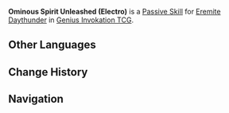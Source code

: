 {{Genius Invokation TCG Skill Infobox
|image      = Ominous Spirit Unleashed (Electro) Character Card Skill.png
|type       = Passive Skill
|character  = Eremite Daythunder
|effect     = (Passive) '''After this character takes DMG:''' If this character has no more than 7 HP, they gain 1 '''Energy''' and '''Spirit of Omen's Awakening: Electro''' is attached. (Once per Match)<br><br>'''Spirit of Omen's Awakening: Electro'''<br>Character '''deals +1 DMG''' and converts '''Physical DMG''' to {{Color|Electro DMG}}.<br>{{Color|Electro DMG}} taken by this character +2.<br>'''Duration (Rounds): 2'''
|order      = 4
}}
'''Ominous Spirit Unleashed (Electro)''' is a [[Character Card Passive Skill|Passive Skill]] for [[Eremite Daythunder (Character Card)|Eremite Daythunder]] in [[Genius Invokation TCG]].

==Other Languages==
{{Other Languages
|en       = Ominous Spirit Unleashed (Electro)
|zhs      = 厄灵解放・雷
|zhs_rm   = 
|zht      = 厄靈解放・雷
|zht_rm   = 
|zh_tl    = 
|ja       = 悪霊解放・雷
|ja_rm    = Akuryou Kaihou - Kaminari
|ja_tl    = Release of Evil Spirit - {{Lex|Electro|ja}}
|ko       = 악령 해방・번개
|ko_rm    = 
|ko_tl    = 
|es       = Liberación de Ominoespíritu: Electro
|es_tl    = Ominous Spirit Liberation: Electro
|fr       = Délivrance d'esprit sinistre (Électro)
|fr_tl    = Deliverance of Sinister Spirit (Electro)
|ru       = Зловещий дух (Электро)
|ru_tl    = 
|th       = Ominous Spirit Unleashed (ไฟฟ้า)
|th_rm    = 
|th_tl    = 
|vi       = Giải Phóng Ách Linh - Lôi
|vi_tl    = 
|de       = Freilassung des Geists &ndash; Elektro
|de_tl    = Release of the Spirit &ndash; Electro
|id       = Ominous Spirit Unleashed (Electro)
|pt       = Espírito Ominoso Lançado (Electro)
|pt_tl    = 
|tr       = Serbest Kalan Uğursuz Ruh (Elektrik)
|tr_tl    = 
|it       = Liberazione dello spirito (Electro)
|it_tl    = 
}}

==Change History==
{{Change History|4.8}}

==Navigation==
{{Genius Invokation TCG Skill Navbox|Eremite Daythunder}}